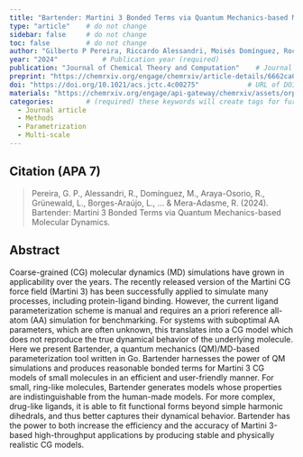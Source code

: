 ```yaml
---
title: "Bartender: Martini 3 Bonded Terms via Quantum Mechanics-based Molecular Dynamics"          # Paper title (required)
type: "article"    # do not change
sidebar: false     # do not change
toc: false         # do not change
author: "Gilberto P Pereira, Riccardo Alessandri, Moisés Domínguez, Rocío Araya-Osorio, Linus Grünewald, Luís Borges-Araújo, Sangwook Wu, Siewert J Marrink, Paulo Cesar Telles de Souza, and Raul Mera-Adasme"         # Paper authors (required)
year: "2024"           # Publication year (required)
publication: "Journal of Chemical Theory and Computation"    # Journal or similar (required)
preprint: "https://chemrxiv.org/engage/chemrxiv/article-details/6662ca0b21291e5d1d45aa7e"       # URL to prepint page (optional)  
doi: "https://doi.org/10.1021/acs.jctc.4c00275"            # URL of DOI (required)  
materials: "https://chemrxiv.org/engage/api-gateway/chemrxiv/assets/orp/resource/item/6662ca0b21291e5d1d45aa8f/original/supporting-information.pdf"      # URL to suplementary info (optional)
categories:        # (required) these keywords will create tags for further filtering. 
  - Journal article
  - Methods
  - Parametrization
  - Multi-scale
---
```


<!-- 
The info below is just an example. 

Both fields are required and they have to be replaced with the respective info for each paper. 

Please notice the `> ` symbol before the citation, it gives it additional styling.  
-->

## Citation (APA 7)      

> Pereira, G. P., Alessandri, R., Domínguez, M., Araya-Osorio, R., Grünewald, L., Borges-Araújo, L., ... & Mera-Adasme, R. (2024). Bartender: Martini 3 Bonded Terms via Quantum Mechanics-based Molecular Dynamics.

## Abstract

Coarse-grained (CG) molecular dynamics (MD) simulations have grown in applicability over the years. The recently released version of the Martini CG force field (Martini 3) has been successfully applied to simulate many processes, including protein-ligand binding. However, the current ligand parameterization scheme is manual and requires an a priori reference all-atom (AA) simulation for benchmarking. For systems with suboptimal AA parameters, which are often unknown, this translates into a CG model which does not reproduce the true dynamical behavior of the underlying molecule. Here we present Bartender, a quantum mechanics (QM)/MD-based parameterization tool written in Go. Bartender harnesses the power of QM simulations and produces reasonable bonded terms for Martini 3 CG models of small molecules in an efficient and user-friendly manner. For small, ring-like molecules, Bartender generates models whose properties are indistinguishable from the human-made models. For more complex, drug-like ligands, it is able to fit functional forms beyond simple harmonic dihedrals, and thus better captures their dynamical behavior. Bartender has the power to both increase the efficiency and the accuracy of Martini 3-based high-throughput applications by producing stable and physically realistic CG models.